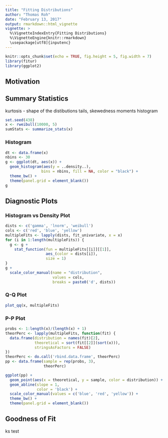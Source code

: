 ```yaml
---
title: "Fitting Distributions"
author: "Thomas Roh"
date: "February 13, 2017"
output: rmarkdown::html_vignette
vignette: >
  %\VignetteIndexEntry{Fitting Distributions}
  %\VignetteEngine{knitr::rmarkdown}
  \usepackage[utf8]{inputenc}
---
```


```r
knitr::opts_chunk$set(echo = TRUE, fig.height = 5, fig.width = 7)
library(fitur)
library(ggplot2)
```

## Motivation

## Summary Statistics

kurtosis - shape of the distibutions tails, skewedness
moments
histogram

```r
set.seed(438)
x <- rweibull(10000, 5)
sumStats <- summarize_stats(x)
```

### Histogram

```r
dt <- data.frame(x)
nbins <- 30
g <- ggplot(dt, aes(x)) +
  geom_histogram(aes(y = ..density..), 
                bins = nbins, fill = NA, color = "black") +
  theme_bw() +
  theme(panel.grid = element_blank())
g
```


## Diagnostic Plots

### Histogram vs Density Plot

```r
dists <- c('gamma', 'lnorm', 'weibull')
cols <- c('red', 'blue', 'yellow')
multipleFits <- lapply(dists, fit_univariate, x = x)
for (i in 1:length(multipleFits)) {
  g <- g +
    stat_function(fun = multipleFits[[i]][[1]],
                  aes_(color = dists[i]),
                  size = 1)
}
g +
  scale_color_manual(name = "distribution",
                     values = cols, 
                     breaks = paste0('d', dists))
```

### Q-Q Plot

```r
plot_qq(x, multipleFits)
```

### P-P Plot

```r
probs <- 1:length(x)/(length(x) + 1)
theorPerc <- lapply(multipleFits, function(fit) {
  data.frame(distribution = names(fit)[2],
             theoretical = sort(fit[[2]](sort(x))),
             stringsAsFactors = FALSE)
})
theorPerc <- do.call('rbind.data.frame', theorPerc)
pp <- data.frame(sample = rep(probs, 3), 
                 theorPerc)

ggplot(pp) +
  geom_point(aes(x = theoretical, y = sample, color = distribution)) +
  geom_abline(slope = 1,
              color = 'black') +
  scale_color_manual(values = c('blue', 'red', 'yellow')) +
  theme_bw() +
  theme(panel.grid = element_blank())
```


## Goodness of Fit

ks test
